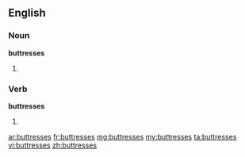 ==English==

===Noun===
'''buttresses'''

# {{plural of|[[buttress]]}}

===Verb===
'''buttresses'''

# {{third-person singular of|[[buttress]]}}

[[ar:buttresses]]
[[fr:buttresses]]
[[mg:buttresses]]
[[my:buttresses]]
[[ta:buttresses]]
[[vi:buttresses]]
[[zh:buttresses]]